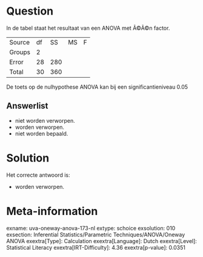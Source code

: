 Question
========

In de tabel staat het resultaat van een ANOVA met Ã©Ã©n factor.

  -------- ---- ----- ---- ---
  Source   df   SS    MS   F
  Groups   2               
  Error    28   280        
  Total    30   360        
  -------- ---- ----- ---- ---

De toets op de nulhypothese ANOVA kan bij een significantieniveau 0.05


Answerlist
----------

* niet worden verworpen.
* worden verworpen.
* niet worden bepaald.

Solution
========

Het correcte antwoord is: 

* worden verworpen.

Meta-information
================
exname: uva-oneway-anova-173-nl
extype: schoice
exsolution: 010
exsection: Inferential Statistics/Parametric Techniques/ANOVA/Oneway ANOVA
exextra[Type]: Calculation
exextra[Language]: Dutch
exextra[Level]: Statistical Literacy
exextra[IRT-Difficulty]: 4.36
exextra[p-value]: 0.0351

